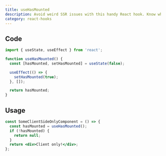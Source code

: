 ```yaml
---
title: useHasMounted
description: Avoid weird SSR issues with this handy React hook. Know whether you're rendering on the client or server!
category: react-hooks
---
```


## Code

```jsx
import { useState, useEffect } from 'react';

function useHasMounted() {
  const [hasMounted, setHasMounted] = useState(false);

  useEffect(() => {
    setHasMounted(true);
  }, []);

  return hasMounted;
}
```

## Usage

```jsx
const SomeClientSideOnlyComponent = () => {
  const hasMounted = useHasMounted();
  if (!hasMounted) {
    return null;
  }
  return <div>Client only!</div>;
};
```

